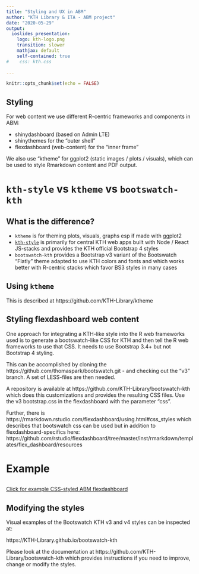 ```yaml
---
title: "Styling and UX in ABM"
author: "KTH Library & ITA - ABM project"
date: "2020-05-29"
output:
  ioslides_presentation: 
    logo: kth-logo.png
    transition: slower
    mathjax: default
    self-contained: true
#    css: kth.css    
    
---
```


```r
knitr::opts_chunk$set(echo = FALSE)
```

## Styling

For web content we use different R-centric frameworks and components in ABM:

- shinydashboard (based on Admin LTE)
- shinythemes for the "outer shell"
- flexdashboard (web-content) for the "inner frame"

We also use "ktheme" for ggplot2 (static images / plots / visuals), which can be used to style Rmarkdown content and PDF output.

# `kth-style` vs `ktheme` vs `bootswatch-kth`

## What is the difference?

- `ktheme` is for theming plots, visuals, graphs esp if made with ggplot2
- [`kth-style`](https://github.com/kth/kth-style) is primarily for central KTH web apps built with Node / React JS-stacks and provides the KTH official Bootstrap 4 styles
- `bootswatch-kth` provides a Bootstrap v3 variant of the Bootswatch "Flatly" theme adapted to use KTH colors and fonts and which works better with R-centric stacks which favor BS3 styles in many cases

## Using `ktheme`

This is described at https://github.com/KTH-Library/ktheme

## Styling flexdashboard web content {.smaller}

One approach for integrating a KTH-like style into the R web frameworks used is to generate a bootswatch-like CSS for KTH and then tell the R web frameworks to use that CSS. It needs to use Bootstrap 3.4+ but not Bootstrap 4 styling.

This can be accomplished by cloning the https://github.com/thomaspark/bootswatch.git - and checking out the "v3" branch. A set of LESS-files are then needed. 

A repository is available at https://github.com/KTH-Library/bootswatch-kth which does this customizations and provides the resulting CSS files. Use the v3 bootstrap.css in the flexdashboard with the parameter "css".

Further, there is https://rmarkdown.rstudio.com/flexdashboard/using.html#css_styles which describes that bootswatch css can be used but in addition to flexdashboard-specifics here: https://github.com/rstudio/flexdashboard/tree/master/inst/rmarkdown/templates/flex_dashboard/resources

# Example

##

[Click for example CSS-styled ABM flexdashboard](abm.html)

## Modifying the styles

Visual examples of the Bootswatch KTH v3 and v4 styles can be inspected at:

https://KTH-Library.github.io/bootswatch-kth

Please look at the documentation at https://github.com/KTH-Library/bootswatch-kth which provides instructions if you need to improve, change or modify the styles.


